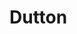 
# Dutton

<ProjectDetails
  region="Vale"
  house="House Dutton"
  type="Castle"
  status="Not Started"
  warp="/warp not set"
  projectLead=""
  dateStarted="Invalid Date"
  dateCompleted="Invalid Date"
/>

